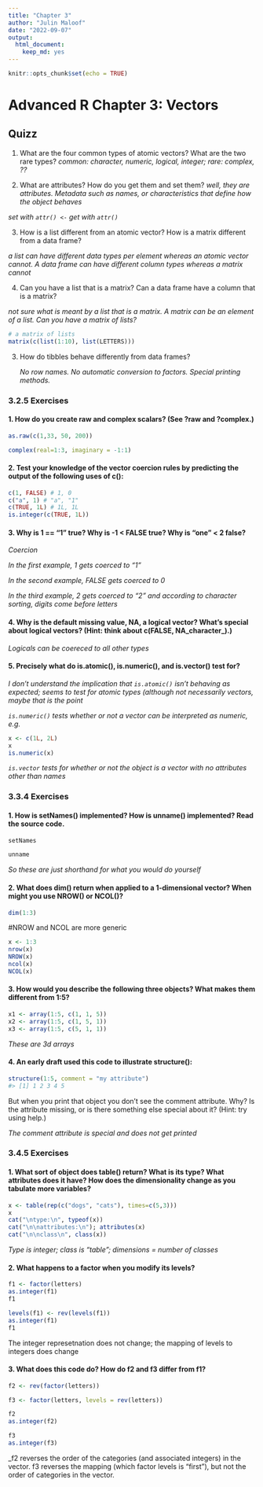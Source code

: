 ```yaml
---
title: "Chapter 3"
author: "Julin Maloof"
date: "2022-09-07"
output: 
  html_document: 
    keep_md: yes
---
```


```r
knitr::opts_chunk$set(echo = TRUE)
```

# Advanced R Chapter 3: Vectors

## Quizz

1.  What are the four common types of atomic vectors? What are the two rare types? *common: character, numeric, logical, integer; rare: complex, ??*

2.  What are attributes? How do you get them and set them? *well, they are attributes. Metadata such as names, or characteristics that define how the object behaves*

*set with `attr() <-` get with `attr()`*

3.  How is a list different from an atomic vector? How is a matrix different from a data frame?

*a list can have different data types per element whereas an atomic vector cannot. A data frame can have different column types whereas a matrix cannot*

4.  Can you have a list that is a matrix? Can a data frame have a column that is a matrix?

*not sure what is meant by a list that is a matrix. A matrix can be an element of a list. Can you have a matrix of lists?*

```r
# a matrix of lists
matrix(c(list(1:10), list(LETTERS)))
```

3.  How do tibbles behave differently from data frames?

    *No row names. No automatic conversion to factors. Special printing methods.*

### 3.2.5 Exercises

#### 1. How do you create raw and complex scalars? (See ?raw and ?complex.)

```r
as.raw(c(1,33, 50, 200))
```

```r
complex(real=1:3, imaginary = -1:1)
```


#### 2. Test your knowledge of the vector coercion rules by predicting the output of the following uses of c():

```r
c(1, FALSE) # 1, 0
c("a", 1) # "a", "1"
c(TRUE, 1L) # 1L, 1L
is.integer(c(TRUE, 1L))
```


#### 3. Why is 1 == "1" true? Why is -1 < FALSE true? Why is "one" < 2 false?

_Coercion_

_In the first example, 1 gets coerced to "1"_

_In the second example, FALSE gets coerced to 0_

_In the third example, 2 gets coerced to "2" and according to character sorting, digits come before letters_

#### 4. Why is the default missing value, NA, a logical vector? What’s special about logical vectors? (Hint: think about c(FALSE, NA_character_).)

_Logicals can be coereced to all other types_

#### 5. Precisely what do is.atomic(), is.numeric(), and is.vector() test for?

_I don't understand the implication that `is.atomic()` isn't behaving as expected; seems to test for atomic types (although not necessarily vectors, maybe that is the point_

_`is.numeric()` tests whether or not a vector can be interpreted as numeric, e.g._

```r
x <- c(1L, 2L)
x
is.numeric(x)
```

_`is.vector` tests for whether or not the object is a vector with no attributes other than names_


### 3.3.4 Exercises

#### 1. How is setNames() implemented? How is unname() implemented? Read the source code.

```r
setNames
```

```r
unname
```

_So these are just shorthand for what you would do yourself_

#### 2. What does dim() return when applied to a 1-dimensional vector? When might you use NROW() or NCOL()?

```r
dim(1:3)
```

#NROW and NCOL are more generic
```r
x <- 1:3
nrow(x)
NROW(x)
ncol(x)
NCOL(x)
```


#### 3. How would you describe the following three objects? What makes them different from 1:5?

```r
x1 <- array(1:5, c(1, 1, 5))
x2 <- array(1:5, c(1, 5, 1))
x3 <- array(1:5, c(5, 1, 1))
```

_These are 3d arrays_

#### 4. An early draft used this code to illustrate structure():

```r
structure(1:5, comment = "my attribute")
#> [1] 1 2 3 4 5
```

But when you print that object you don’t see the comment attribute. Why? Is the attribute missing, or is there something else special about it? (Hint: try using help.)

_The comment attribute is special and does not get printed_

### 3.4.5 Exercises

#### 1. What sort of object does table() return? What is its type? What attributes does it have? How does the dimensionality change as you tabulate more variables?

```r
x <- table(rep(c("dogs", "cats"), times=c(5,3)))
x
cat("\ntype:\n", typeof(x))
cat("\n\nattributes:\n"); attributes(x)
cat("\n\nclass\n", class(x))
```
_Type is integer; class is "table"; dimensions = number of classes_

#### 2. What happens to a factor when you modify its levels?

```r
f1 <- factor(letters)
as.integer(f1)
f1
```


```r
levels(f1) <- rev(levels(f1))
as.integer(f1)
f1
```

The integer represetnation does not change; the mapping of levels to integers does change

#### 3. What does this code do? How do f2 and f3 differ from f1?

```r
f2 <- rev(factor(letters))

f3 <- factor(letters, levels = rev(letters))
```

```r
f2
as.integer(f2)
```

```r
f3
as.integer(f3)
```

_f2 reverses the order of the categories (and associated integers) in the vector.  f3 reverses the mapping (which factor levels is "first"), but not the order of categories in the vector.